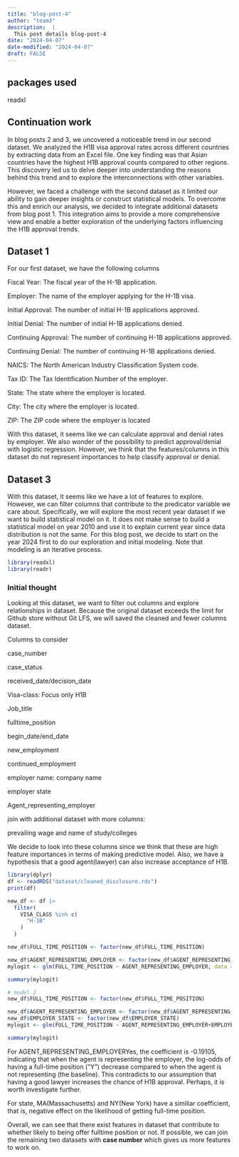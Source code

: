 ```yaml
---
title: "blog-post-4"
author: "team3"
description:  |
  This post details blog-post-4
date: "2024-04-07"
date-modified: "2024-04-07"
draft: FALSE
---
```


## packages used
readxl



## Continuation work
In blog posts 2 and 3, we uncovered a noticeable trend in our second dataset. We analyzed the H1B visa approval rates across different countries by extracting data from an Excel file. One key finding was that Asian countries have the highest H1B approval counts compared to other regions. This discovery led us to delve deeper into understanding the reasons behind this trend and to explore the interconnections with other variables.

However, we faced a challenge with the second dataset as it limited our ability to gain deeper insights or construct statistical models. To overcome this and enrich our analysis, we decided to integrate additional datasets from blog post 1. This integration aims to provide a more comprehensive view and enable a better exploration of the underlying factors influencing the H1B approval trends.

## Dataset 1
For our first dataset, we have the following columns

Fiscal Year: The fiscal year of the H-1B application.

Employer: The name of the employer applying for the H-1B visa.

Initial Approval: The number of initial H-1B applications approved.

Initial Denial: The number of initial H-1B applications denied.

Continuing Approval: The number of continuing H-1B applications approved.

Continuing Denial: The number of continuing H-1B applications denied.

NAICS: The North American Industry Classification System code.

Tax ID: The Tax Identification Number of the employer.

State: The state where the employer is located.

City: The city where the employer is located.

ZIP: The ZIP code where the employer is located

With this dataset, it seems like we can calculate approval and denial rates by employer. We also wonder of the possibility to predict approval/denial with logistic regression. However, we think that the features/columns in this dataset do not represent importances to help classify approval or denial.

## Dataset 3
With this dataset, it seems like we have a lot of features to explore. However, we can filter columns that contribute to the predicator variable we care about. Specifically, we will explore the most recent year dataset if we want to build statistical model on it. It does not make sense to build a statistical model on year 2010 and use it to explain current year since data distribution is not the same. For this blog post, we decide to start on the year 2024 first to do our exploration and initial modeling. Note that modeling is an iterative process.

```r
library(readxl)
library(readr)
```

### Initial thought
Looking at this dataset, we want to filter out columns and explore relationships in dataset. Because the original dataset exceeds the limit for Github store without Git LFS, we will saved the cleaned and fewer columns dataset.

Columns to consider

case_number

case_status

received_date/decision_date

Visa-class: Focus only H1B

Job_title

fulltime_position

begin_date/end_date

new_employment

continued_employment

employer name: company name

employer state

Agent_representing_employer

join with additional dataset with more columns: 

prevailing wage and name of study/colleges

We decide to look into these columns since we think that these are high feature importances in terms of making predictive model. Also, we have a hypothesis that a good agent(lawyer) can also increase acceptance of H1B.



```r
library(dplyr)
df <- readRDS("dataset/cleaned_disclosure.rds")
print(df)
```

```r
new_df <- df |>
  filter(
    VISA_CLASS %in% c(
      "H-1B"
    )
  )
```

```r
new_df$FULL_TIME_POSITION <- factor(new_df$FULL_TIME_POSITION)

new_df$AGENT_REPRESENTING_EMPLOYER <- factor(new_df$AGENT_REPRESENTING_EMPLOYER)
mylogit <- glm(FULL_TIME_POSITION ~ AGENT_REPRESENTING_EMPLOYER, data = new_df, family = "binomial")
```

```r
summary(mylogit)

```
```r
# model 2
new_df$FULL_TIME_POSITION <- factor(new_df$FULL_TIME_POSITION)

new_df$AGENT_REPRESENTING_EMPLOYER <- factor(new_df$AGENT_REPRESENTING_EMPLOYER)
new_df$EMPLOYER_STATE <- factor(new_df$EMPLOYER_STATE)
mylogit <- glm(FULL_TIME_POSITION ~ AGENT_REPRESENTING_EMPLOYER+EMPLOYER_STATE, data = new_df, family = "binomial")
```

```r
summary(mylogit)
```
For AGENT_REPRESENTING_EMPLOYERYes, the coefficient is -0.19105, indicating that when the agent is representing the employer, the log-odds of having a full-time position ("Y") decrease compared to when the agent is not representing (the baseline). This contradicts to our assumption that having a good lawyer increases the chance of H1B approval. Perhaps, it is worth investigate further.

For state, MA(Massachusetts) and NY(New York) have a similiar coefficient, that is, negative effect on the likelihood of getting full-time position.

Overall, we can see that there exist features in dataset that  contribute to whether likely to being offer fulltime position or not. If possible, we can join the remaining two datasets with **case number** which gives us more features to work on.



